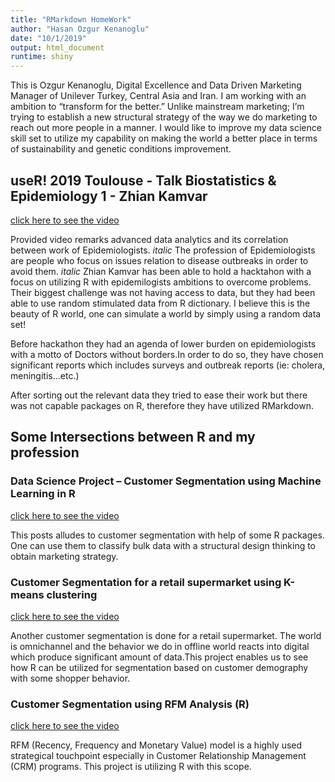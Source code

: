 ---
title: "RMarkdown HomeWork"
author: "Hasan Ozgur Kenanoglu"
date: "10/1/2019"
output: html_document
runtime: shiny
---


This is Ozgur Kenanoglu, Digital Excellence and Data Driven Marketing Manager of Unilever Turkey, Central Asia and Iran.  I am working with an ambition to "transform for the better."  Unlike mainstream marketing; I'm trying to establish a new structural strategy of the way we do marketing to reach out more people in a manner. I would like to improve my data science skill set to utilize my capability on making the world a better place in terms of sustainability and genetic conditions improvement.

## useR! 2019 Toulouse - Talk Biostatistics & Epidemiology 1 - Zhian Kamvar

[click here to see the video](https://www.youtube.com/watch?v=LL1pdAmGFoM)

Provided video remarks advanced data analytics and its correlation between work of Epidemiologists. *italic* The profession of Epidemiologists are people  who focus on issues relation to disease outbreaks in order to avoid them. *italic* Zhian Kamvar has been able to hold a hacktahon with a focus on utilizing R with epidemilogists ambitions to overcome problems. Their biggest challenge was not having access to data, but they had been able to use random stimulated data from R dictionary. I believe this is the beauty of R world, one can simulate a world by simply using a random data set!

Before hackathon they had an agenda of lower burden on epidemiologists with a motto of Doctors without borders.In order to do so, they have chosen significant reports which includes surveys and outbreak reports (ie: cholera, meningitis...etc.)

After sorting out the relevant data they tried to ease their work but there was not capable packages on R, therefore they have utilized RMarkdown.
 



## Some Intersections between R and my profession

### Data Science Project – Customer Segmentation using Machine Learning in R

[click here to see the video](https://data-flair.training/blogs/r-data-science-project-customer-segmentation/) 

This posts alludes to customer segmentation with help of some R packages. One can use them to classify bulk data with a structural design thinking to obtain marketing strategy. 

### Customer Segmentation for a retail supermarket using K-means clustering

 [click here to see the video](https://rpubs.com/vermaph/395036)
 
 Another customer segmentation is done for a retail supermarket. The world is omnichannel and the behavior we do in offline world reacts into digital which produce significant amount of data.This project enables us to see how R can  be utilized for segmentation based on customer demography with some shopper behavior.

### Customer Segmentation using RFM Analysis (R)

[click here to see the video](https://www.kaggle.com/hendraherviawan/customer-segmentation-using-rfm-analysis-r)

RFM (Recency, Frequency and Monetary Value) model is a highly used strategical touchpoint especially in Customer Relationship Management (CRM) programs. This project is utilizing R with this scope. 





